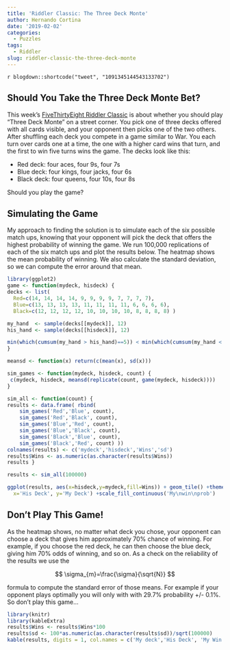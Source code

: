 ```yaml
---
title: 'Riddler Classic: The Three Deck Monte'
author: Hernando Cortina
date: '2019-02-02'
categories:
  - Puzzles
tags:
  - Riddler
slug: riddler-classic-the-three-deck-monte
---
```


`r blogdown::shortcode("tweet", "1091345144543133702")`

## Should You Take the Three Deck Monte Bet?

This week's [FiveThirtyEight Riddler Classic](https://fivethirtyeight.com/features/can-you-escape-a-maze-without-walls/) is about whether you should play "Three Deck Monte" on a street corner. You pick one of three decks offered with all cards visible, and your opponent then picks one of the two others. After shuffling each deck you compete in a game similar to War. You each turn over cards one at a time, the one with a higher card wins that turn, and the first to win five turns wins the game. The decks look like this:  

  * Red deck: four aces, four 9s, four 7s  
  * Blue deck: four kings, four jacks, four 6s  
  * Black deck: four queens, four 10s, four 8s  

Should you play the game?

## Simulating the Game
My approach to finding the solution is to simulate each of the six possible match ups, knowing that your opponent will pick the deck that offers the highest probability of winning the game. We run 100,000 replications of each of the six match ups and plot the results below. The heatmap shows the mean probability of winning. We also calculate the standard deviation, so we can compute the error around that mean.

```r
library(ggplot2)
game <- function(mydeck, hisdeck) {
decks <- list(
  Red=c(14, 14, 14, 14, 9, 9, 9, 9, 7, 7, 7, 7),
  Blue=c(13, 13, 13, 13, 11, 11, 11, 11, 6, 6, 6, 6),
  Black=c(12, 12, 12, 12, 10, 10, 10, 10, 8, 8, 8, 8) )

my_hand  <- sample(decks[[mydeck]], 12)
his_hand <- sample(decks[[hisdeck]], 12)

min(which(cumsum(my_hand > his_hand)==5)) < min(which(cumsum(my_hand < his_hand)==5))
}

meansd <- function(x) return(c(mean(x), sd(x)))

sim_games <- function(mydeck, hisdeck, count) {
 c(mydeck, hisdeck, meansd(replicate(count, game(mydeck, hisdeck))))
}

sim_all <- function(count) {
results <- data.frame( rbind(
    sim_games('Red','Blue', count),
    sim_games('Red','Black', count),
    sim_games('Blue','Red', count),
    sim_games('Blue','Black', count),
    sim_games('Black','Blue', count),
    sim_games('Black','Red', count) ))
colnames(results) <- c('mydeck','hisdeck','Wins','sd')
results$Wins <- as.numeric(as.character(results$Wins))
results }

results <- sim_all(100000)

ggplot(results, aes(x=hisdeck,y=mydeck,fill=Wins)) + geom_tile() +theme_bw(base_size = 14) +coord_fixed() + theme(panel.grid.major = element_blank()) +labs(title='FiveThirtyEight Riddler Classic',subtitle='Should You Take the Three Deck Monte Bet?',caption="by: @cortinah, 2/2/2019",
  x='His Deck', y='My Deck') +scale_fill_continuous('My\nwin\nprob')
```
  
## Don't Play This Game!
As the heatmap shows, no matter what deck you chose, your opponent can choose a deck that gives him approximately 70% chance of winning.  For example, if you choose the red deck, he can then choose the blue deck, giving him 70% odds of winning, and so on.  As a check on the reliability of the results we use the

$$ \sigma_{m}=\frac{\sigma}{\sqrt{N}} $$  

formula to compute the standard error of those means.  For example if your opponent plays optimally you will only with with 29.7% probability +/- 0.1%.  So don't play this game...

```r
library(knitr)
library(kableExtra)
results$Wins <- results$Wins*100
results$sd <- 100*as.numeric(as.character(results$sd))/sqrt(100000)
kable(results, digits = 1, col.names = c('My deck','His Deck', 'My Win \\%','Std Error')) %>%  kable_styling(bootstrap_options = c("striped",'hover'),full_width = F) %>% column_spec(1:4, width = "6em")
```  